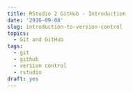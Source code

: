 ```yaml
---
title: RStudio 2 GitHub - Introduction
date: '2016-09-08'
slug: introduction-to-version-control
topics:
  - Git and GitHub
tags:
  - git
  - github
  - version control
  - rstudio
draft: yes
---
```


